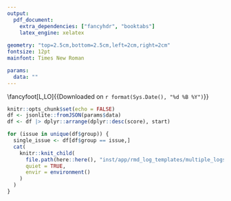```yaml
---
output: 
  pdf_document:
    extra_dependencies: ["fancyhdr", "booktabs"]
    latex_engine: xelatex
  
geometry: "top=2.5cm,bottom=2.5cm,left=2cm,right=2cm"
fontsize: 12pt
mainfont: Times New Roman

params:
  data: ""
---
```

\vspace{10cm}
\begin{center}
\Huge \textbf{Progress Logs}
\end{center}
\hrule
\setlength{\headheight}{15pt}
\tableofcontents\thispagestyle{empty}
\pagestyle{fancy}
\fancyhf{}
\fancyhead[R]{\leftmark}
\fancyfoot[L,LO]{\small{Downloaded on `r format(Sys.Date(), "%d %B %Y")`}}
\fancyfoot[R,RO]{\thepage}
\clearpage
```r
knitr::opts_chunk$set(echo = FALSE)
df <- jsonlite::fromJSON(params$data) 
df <- df |> dplyr::arrange(dplyr::desc(score), start)
```
```r
for (issue in unique(df$group)) {
  single_issue <- df[df$group == issue,]
  cat(
    knitr::knit_child(
      file.path(here::here(), "inst/app/rmd_log_templates/multiple_logs_child.Rmd"),
      quiet = TRUE,
      envir = environment()
    )
  )
}
```
